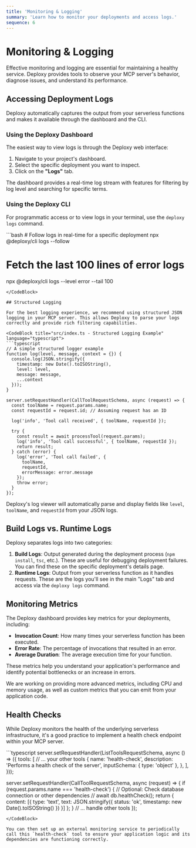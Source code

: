 ```yaml
---
title: 'Monitoring & Logging'
summary: 'Learn how to monitor your deployments and access logs.'
sequence: 6
---
```


# Monitoring & Logging

Effective monitoring and logging are essential for maintaining a healthy service. Deploxy provides tools to observe your MCP server's behavior, diagnose issues, and understand its performance.

## Accessing Deployment Logs

Deploxy automatically captures the output from your serverless functions and makes it available through the dashboard and the CLI.

### Using the Deploxy Dashboard

The easiest way to view logs is through the Deploxy web interface:

1.  Navigate to your project's dashboard.
2.  Select the specific deployment you want to inspect.
3.  Click on the **"Logs"** tab.

The dashboard provides a real-time log stream with features for filtering by log level and searching for specific terms.

### Using the Deploxy CLI

For programmatic access or to view logs in your terminal, use the `deploxy logs` command.

<CodeBlock title="Terminal" language="bash">
```bash
# Follow logs in real-time for a specific deployment
npx @deploxy/cli logs <deployment-id> --follow

# Fetch the last 100 lines of error logs
npx @deploxy/cli logs <deployment-id> --level error --tail 100
```
</CodeBlock>

## Structured Logging

For the best logging experience, we recommend using structured JSON logging in your MCP server. This allows Deploxy to parse your logs correctly and provide rich filtering capabilities.

<CodeBlock title="src/index.ts - Structured Logging Example" language="typescript">
```typescript
// A simple structured logger example
function log(level, message, context = {}) {
  console.log(JSON.stringify({
    timestamp: new Date().toISOString(),
    level: level,
    message: message,
    ...context
  }));
}

server.setRequestHandler(CallToolRequestSchema, async (request) => {
  const toolName = request.params.name;
  const requestId = request.id; // Assuming request has an ID

  log('info', 'Tool call received', { toolName, requestId });

  try {
    const result = await processTool(request.params);
    log('info', 'Tool call successful', { toolName, requestId });
    return result;
  } catch (error) {
    log('error', 'Tool call failed', { 
      toolName, 
      requestId, 
      errorMessage: error.message 
    });
    throw error;
  }
});
```
</CodeBlock>

Deploxy's log viewer will automatically parse and display fields like `level`, `toolName`, and `requestId` from your JSON logs.

## Build Logs vs. Runtime Logs

Deploxy separates logs into two categories:

1.  **Build Logs**: Output generated during the deployment process (`npm install`, `tsc`, etc.). These are useful for debugging deployment failures. You can find these on the specific deployment's details page.
2.  **Runtime Logs**: Output from your serverless function as it handles requests. These are the logs you'll see in the main "Logs" tab and access via the `deploxy logs` command.

## Monitoring Metrics

The Deploxy dashboard provides key metrics for your deployments, including:

-   **Invocation Count**: How many times your serverless function has been executed.
-   **Error Rate**: The percentage of invocations that resulted in an error.
-   **Average Duration**: The average execution time for your function.

These metrics help you understand your application's performance and identify potential bottlenecks or an increase in errors.

<Callout type="info" title="Future: Advanced Metrics">
We are working on providing more advanced metrics, including CPU and memory usage, as well as custom metrics that you can emit from your application code.
</Callout>

## Health Checks

While Deploxy monitors the health of the underlying serverless infrastructure, it's a good practice to implement a health check endpoint within your MCP server.

<CodeBlock title="src/index.ts - Health Check Tool" language="typescript">
```typescript
server.setRequestHandler(ListToolsRequestSchema, async () => ({
  tools: [
    // ... your other tools
    {
      name: 'health-check',
      description: 'Performs a health check of the server',
      inputSchema: { type: 'object' },
    },
  ],
}));

server.setRequestHandler(CallToolRequestSchema, async (request) => {
  if (request.params.name === 'health-check') {
    // Optional: Check database connection or other dependencies
    // await db.healthCheck(); 
    return { 
      content: [{ 
        type: 'text', 
        text: JSON.stringify({ status: 'ok', timestamp: new Date().toISOString() }) 
      }] 
    };
  }
  // ... handle other tools
});
```
</CodeBlock>

You can then set up an external monitoring service to periodically call this `health-check` tool to ensure your application logic and its dependencies are functioning correctly.
